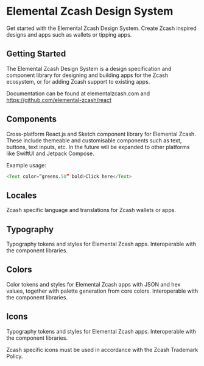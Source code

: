 

<Meta title="Getting Started" />

# Elemental Zcash Design System

Get started with the Elemental Zcash Design System. Create Zcash inspired designs and apps such as wallets or tipping apps.

## Getting Started

The Elemental Zcash Design System is a design specification and component library for designing and building apps for the Zcash ecosystem, or for adding Zcash support to existing apps. 

Documentation can be found at elementalzcash.com and https://github.com/elemental-zcash/react

## Components

Cross-platform React.js and Sketch component library for Elemental Zcash. These include themeable and customisable components such as text, buttons, text inputs, etc. In the future will be expanded to other platforms like SwiftUI and Jetpack Compose.

Example usage:

```js
<Text color=“greens.50” bold>Click here</Text>
```

## Locales

Zcash specific language and translations for Zcash wallets or apps.

## Typography

Typography tokens and styles for Elemental Zcash apps. Interoperable with the component libraries.

## Colors

Color tokens and styles for Elemental Zcash apps with JSON and hex values, together with palette generation from core colors. Interoperable with the component libraries.

## Icons

Typography tokens and styles for Elemental Zcash apps. Interoperable with the component libraries.

Zcash specific icons must be used in accordance with the Zcash Trademark Policy.

